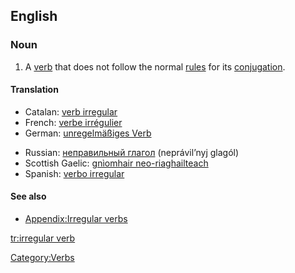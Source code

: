 ==English==

===Noun===
{{wikipedia}}
{{en-noun|sg=[[irregular]] [[verb]]}}

# A [[verb]] that does not follow the normal [[rule]]s for its [[conjugation]].

====Translation====
{{trans-top|irregular verb}} {{m}}
*Catalan: [[verb irregular]] {{m}}
*French: [[verbe irrégulier]] {{m}}
*German: [[unregelmäßiges Verb]] {{n}}
{{trans-mid}}
*Russian: [[неправильный глагол]] (neprávil’nyj glagól) {{m}}
*Scottish Gaelic: [[gnìomhair neo-riaghailteach]]
*Spanish: [[verbo irregular]] {{m}}
{{trans-bottom}}

====See also==== 
*[[Appendix:Irregular verbs]]

[[Category:Verbs]]

[[tr:irregular verb]]